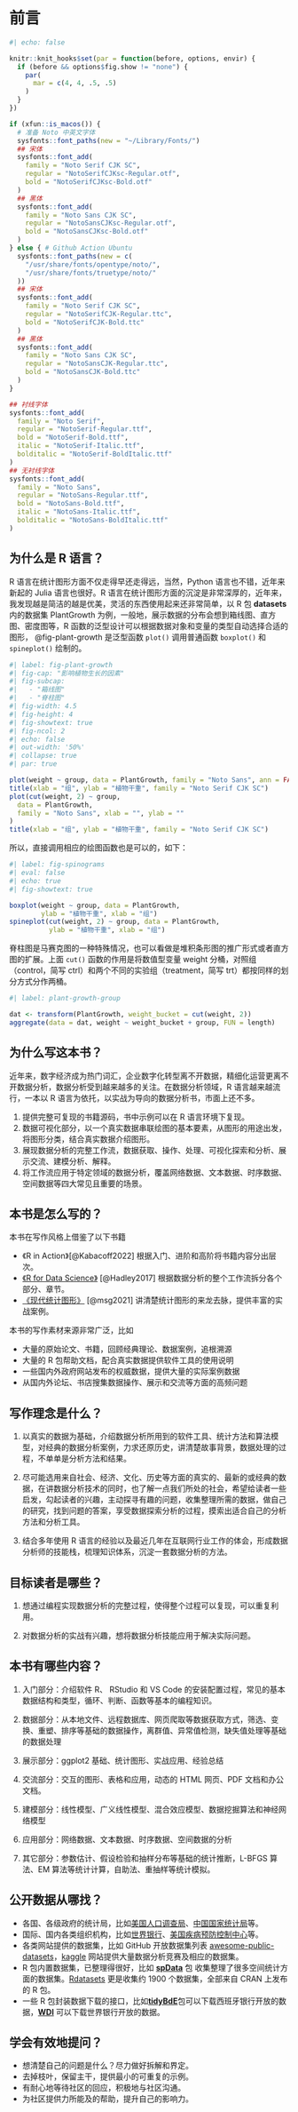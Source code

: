 # 前言 {#sec-preface .unnumbered}


```r
#| echo: false

knitr::knit_hooks$set(par = function(before, options, envir) {
  if (before && options$fig.show != "none") {
    par(
      mar = c(4, 4, .5, .5)
    )
  }
})

if (xfun::is_macos()) {
  # 准备 Noto 中英文字体
  sysfonts::font_paths(new = "~/Library/Fonts/")
  ## 宋体
  sysfonts::font_add(
    family = "Noto Serif CJK SC",
    regular = "NotoSerifCJKsc-Regular.otf",
    bold = "NotoSerifCJKsc-Bold.otf"
  )
  ## 黑体
  sysfonts::font_add(
    family = "Noto Sans CJK SC",
    regular = "NotoSansCJKsc-Regular.otf",
    bold = "NotoSansCJKsc-Bold.otf"
  )
} else { # Github Action Ubuntu
  sysfonts::font_paths(new = c(
    "/usr/share/fonts/opentype/noto/",
    "/usr/share/fonts/truetype/noto/"
  ))
  ## 宋体
  sysfonts::font_add(
    family = "Noto Serif CJK SC",
    regular = "NotoSerifCJK-Regular.ttc",
    bold = "NotoSerifCJK-Bold.ttc"
  )
  ## 黑体
  sysfonts::font_add(
    family = "Noto Sans CJK SC",
    regular = "NotoSansCJK-Regular.ttc",
    bold = "NotoSansCJK-Bold.ttc"
  )
}

## 衬线字体
sysfonts::font_add(
  family = "Noto Serif",
  regular = "NotoSerif-Regular.ttf",
  bold = "NotoSerif-Bold.ttf",
  italic = "NotoSerif-Italic.ttf",
  bolditalic = "NotoSerif-BoldItalic.ttf"
)
## 无衬线字体
sysfonts::font_add(
  family = "Noto Sans",
  regular = "NotoSans-Regular.ttf",
  bold = "NotoSans-Bold.ttf",
  italic = "NotoSans-Italic.ttf",
  bolditalic = "NotoSans-BoldItalic.ttf"
)
```


<!-- 
本书市场分析

目前基于R语言领域的书籍很多，但大多以国外引进为主，外文书籍在数据分析上以对应国家数据为主，本书讲借助我国在互联网平台的公开数据为基础，以解决实际数据分析为目的，强调实战应用，与国内的部分R语言技术书籍不同，本书以大案例+小案例形式讲解，对数据分析的主流方法进行概述总结。 

本书卖点分析
（例如：主要特点，作者知名度，区别于同类书的、能吸引读者的独特之处等）
主要特点：结合实际数据，进行实际数据分析实战的讲述
作者知名度：统计之都编辑部主要成员，出版多本R语言相关译著和专著，
区别：不是以讲理论为基础，以实际数据问题为基础，通过问题，引入基于R语言的处理方法

选题思路
本书是讲R语言在数据分析中常用的方法进行详细讲述，以实际例子做基础，讲解语法、函数或包的使用，同时结合数据分析的整个过程介绍如何使用R语言完成整个过程，定位于理工科、人文社科本科生或相关从业人员的数据分析实战参考书目。
学术思想：基于数据科学或统计学理论的数据科学实战。
内容范围：整个数据分析过程，包括探索分析、数据可视化、建模、深度学习和可重复的报告撰写等内容。
结构体系: 以实战数据为基础展开分析
写作特色：结合数据分析中的实际分析，用原始数据和代码进行分析，建模，最后展示结果。

内容摘要
本书主要从R语言入门、R语言基本语法、R语言机器学习和R语言可重复分析实战，以实际的数据分析问题为基础，以统计学理论为支撑，借助可重复的代码，对整个数据分析的流程、包的使用、图形的绘制、模型的构建、深度学习方法以及可重复的操作等内容进行实战性讲解，以便读者能更快的掌握数据分析技能。

同类书籍情况
主要对标书籍《R语言实战》（第1版和第2版），在此基础上，借助业内学者在数据分析中的经验，介绍常用的数据分析方法，可视化方法和可重复分析等内容。

营销建议
重点区域为国内统计学、数据科学与大数据技术、管理科学、经济学、社会科学、新闻传播等专业的学生，作为数据科学课程教材；在数据分析相关从业人员中也可进行推广。
-->


## 为什么是 R 语言？ {#sec-why-r}

<!-- 可视化、可重复性文档、演示交流、统计模型等方面都很强 -->

R 语言在统计图形方面不仅走得早还走得远，当然，Python 语言也不错，近年来新起的 Julia 语言也很好。R 语言在统计图形方面的沉淀是非常深厚的，近年来，我发现越是简洁的越是优美，灵活的东西使用起来还非常简单，以 R 包 **datasets**内的数据集 PlantGrowth 为例，一般地，展示数据的分布会想到箱线图、直方图、密度图等，R 函数的泛型设计可以根据数据对象和变量的类型自动选择合适的图形， @fig-plant-growth 是泛型函数 `plot()` 调用普通函数 `boxplot()` 和 `spineplot()` 绘制的。

```r
#| label: fig-plant-growth
#| fig-cap: "影响植物生长的因素"
#| fig-subcap: 
#|   - "箱线图"
#|   - "脊柱图"
#| fig-width: 4.5
#| fig-height: 4
#| fig-showtext: true
#| fig-ncol: 2
#| echo: false
#| out-width: '50%'
#| collapse: true
#| par: true

plot(weight ~ group, data = PlantGrowth, family = "Noto Sans", ann = FALSE)
title(xlab = "组", ylab = "植物干重", family = "Noto Serif CJK SC")
plot(cut(weight, 2) ~ group,
  data = PlantGrowth,
  family = "Noto Sans", xlab = "", ylab = ""
)
title(xlab = "组", ylab = "植物干重", family = "Noto Serif CJK SC")
```

所以，直接调用相应的绘图函数也是可以的，如下：

```r
#| label: fig-spinograms
#| eval: false
#| echo: true
#| fig-showtext: true

boxplot(weight ~ group, data = PlantGrowth, 
        ylab = "植物干重", xlab = "组")
spineplot(cut(weight, 2) ~ group, data = PlantGrowth, 
          ylab = "植物干重", xlab = "组")
```

脊柱图是马赛克图的一种特殊情况，也可以看做是堆积条形图的推广形式或者直方图的扩展。上面 `cut()` 函数的作用是将数值型变量 weight 分桶，对照组（control，简写 ctrl）和两个不同的实验组（treatment，简写 trt）都按同样的划分方式分作两桶。

```r
#| label: plant-growth-group

dat <- transform(PlantGrowth, weight_bucket = cut(weight, 2))
aggregate(data = dat, weight ~ weight_bucket + group, FUN = length)
```


## 为什么写这本书？ {#sec-why-book}

近年来，数字经济成为热门词汇，企业数字化转型离不开数据，精细化运营更离不开数据分析，数据分析受到越来越多的关注。在数据分析领域，R 语言越来越流行，一本以 R 语言为依托，以实战为导向的数据分析书，市面上还不多。

1. 提供完整可复现的书籍源码，书中示例可以在 R 语言环境下复现。
1. 数据可视化部分，以一个真实数据串联绘图的基本要素，从图形的用途出发，将图形分类，结合真实数据介绍图形。
1. 展现数据分析的完整工作流，数据获取、操作、处理、可视化探索和分析、展示交流、建模分析、解释。
1. 将工作流应用于特定领域的数据分析，覆盖网络数据、文本数据、时序数据、空间数据等四大常见且重要的场景。


## 本书是怎么写的？{#sec-how-book}

<!-- 组织、分工、审校等 -->

本书在写作风格上借鉴了以下书籍

-  《R in Action》[@Kabacoff2022] 根据入门、进阶和高阶将书籍内容分出层次。
-  [《R for Data Science》](http://r4ds.hadley.nz/) [@Hadley2017] 根据数据分析的整个工作流拆分各个部分、章节。
-  [《现代统计图形》](https://bookdown.org/xiangyun/msg) [@msg2021] 讲清楚统计图形的来龙去脉，提供丰富的实战案例。

本书的写作素材来源非常广泛，比如

- 大量的原始论文、书籍，回顾经典理论、数据案例，追根溯源
- 大量的 R 包帮助文档，配合真实数据提供软件工具的使用说明
- 一些国内外政府网站发布的权威数据，提供大量的实际案例数据
- 从国内外论坛、书店搜集数据操作、展示和交流等方面的高频问题


## 写作理念是什么？ {#sec-intrinsical-motivation}

<!-- 内在的动力 -->

1. 以真实的数据为基础，介绍数据分析所用到的软件工具、统计方法和算法模型，对经典的数据分析案例，力求还原历史，讲清楚故事背景，数据处理的过程，不单单是分析方法和结果。

1. 尽可能选用来自社会、经济、文化、历史等方面的真实的、最新的或经典的数据，在讲数据分析技术的同时，也了解一点我们所处的社会，希望给读者一些启发，勾起读者的兴趣，主动探寻有趣的问题，收集整理所需的数据，做自己的研究，找到问题的答案，享受数据探索分析的过程，摸索出适合自己的分析方法和分析工具。

1. 结合多年使用 R 语言的经验以及最近几年在互联网行业工作的体会，形成数据分析师的技能栈，梳理知识体系，沉淀一套数据分析的方法。



## 目标读者是哪些？ {#sec-who-book}

<!-- 读者定位：理工科和人文社科的数据分析相关专业的本科生，研究生，在实际工作中需要用到数据分析技巧的相关从业人员。适合培训，主要方向为协助科研数据分析、数据分析报告撰写和建模分析等内容 -->

1. 想通过编程实现数据分析的完整过程，使得整个过程可以复现，可以重复利用。

1. 对数据分析的实战有兴趣，想将数据分析技能应用于解决实际问题。


## 本书有哪些内容？ {#sec-what-book}

1. 入门部分：介绍软件 R、 RStudio 和 VS Code 的安装配置过程，常见的基本数据结构和类型，循环、判断、函数等基本的编程知识。

1. 数据部分：从本地文件、远程数据库、网页爬取等数据获取方式，筛选、变换、重塑、排序等基础的数据操作，离群值、异常值检测，缺失值处理等基础的数据处理

1. 展示部分：ggplot2 基础、统计图形、实战应用、经验总结

1. 交流部分：交互的图形、表格和应用，动态的 HTML 网页、PDF 文档和办公文档。

1. 建模部分：线性模型、广义线性模型、混合效应模型、数据挖掘算法和神经网络模型

1. 应用部分：网络数据、文本数据、时序数据、空间数据的分析

1. 其它部分：参数估计、假设检验和抽样分布等基础的统计推断，L-BFGS 算法、EM 算法等统计计算，自助法、重抽样等统计模拟。


## 公开数据从哪找？ {#sec-finding-public-datasets}


- 各国、各级政府的统计局，比如[美国人口调查局](https://www.census.gov/data.html)、[中国国家统计局](http://www.stats.gov.cn/)等。
- 国际、国内各类组织机构，比如[世界银行](https://www.shihang.org/zh/home)、[美国疾病预防控制中心](https://www.cdc.gov/)等。
- 各类网站提供的数据集，比如 GitHub 开放数据集列表 [awesome-public-datasets](https://github.com/awesomedata/awesome-public-datasets)，[kaggle](https://www.kaggle.com/datasets) 网站提供大量数据分析竞赛及相应的数据集。
- R 包内置数据集，已整理得很好，比如 [**spData**](https://github.com/Nowosad/spData/) 包 收集整理了很多空间统计方面的数据集。[Rdatasets](https://github.com/vincentarelbundock/Rdatasets) 更是收集约 1900 个数据集，全部来自 CRAN 上发布的 R 包。
- 一些 R 包封装数据下载的接口，比如[**tidyBdE**](https://github.com/rOpenSpain/tidyBdE)包可以下载西班牙银行开放的数据，[**WDI**](https://github.com/vincentarelbundock/WDI) 可以下载世界银行开放的数据。


## 学会有效地提问？ {#sec-asking-the-right-questions}

- 想清楚自己的问题是什么？尽力做好拆解和界定。
- 去掉枝叶，保留主干，提供最小的可重复的示例。
- 有耐心地等待社区的回应，积极地与社区沟通。
- 为社区提供力所能及的帮助，提升自己的影响力。

